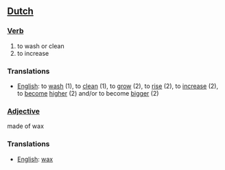 ==[[Dutch]]==

===[[Verb]]===

#to wash or clean
#to increase

===Translations===

*[[English]]: to [[wash]] (1), to [[clean]] (1), to [[grow]] (2), to [[rise]] (2), to [[increase]] (2), to [[become]] [[high]]er (2) and/or to become [[big]]ger (2)

===[[Adjective]]===

made of wax

===Translations===

*[[English]]: [[wax]]